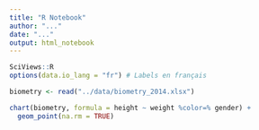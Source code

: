 ```yaml
---
title: "R Notebook"
author: "..."
date: "..."
output: html_notebook
---
```


```r
SciViews::R
options(data.io_lang = "fr") # Labels en français
```


```r
biometry <- read("../data/biometry_2014.xlsx")
```


```r
chart(biometry, formula = height ~ weight %color=% gender) +
  geom_point(na.rm = TRUE)
```

